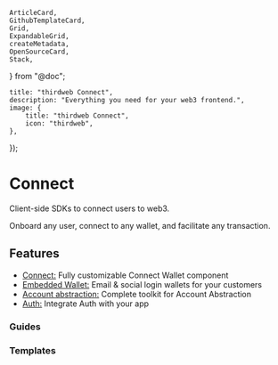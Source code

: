 	ArticleCard,
	GithubTemplateCard,
	Grid,
	ExpandableGrid,
	createMetadata,
	OpenSourceCard,
	Stack,
} from "@doc";

	title: "thirdweb Connect",
	description: "Everything you need for your web3 frontend.",
	image: {
		title: "thirdweb Connect",
		icon: "thirdweb",
	},
});

# Connect

Client-side SDKs to connect users to web3.

Onboard any user, connect to any wallet, and facilitate any transaction.

<OpenSourceCard title="Connect" href="https://github.com/thirdweb-dev/js" />

## Features

- [Connect:](/connect/connect) Fully customizable Connect Wallet component
- [Embedded Wallet:](/connect/embedded-wallet/overview) Email & social login wallets for your customers
- [Account abstraction:](/connect/account-abstraction) Complete toolkit for Account Abstraction
- [Auth:](/connect/auth) Integrate Auth with your app

### Guides

<Grid>

<ArticleCard
	title="Get Started with Connect"
	description="Learn how to add a Connect Wallet component into your app."
	href="/connect/connect/ConnectWallet"
/>

<ArticleCard
	title="Custom Connect Wallet experience"
	description="Learn how to create a custom wallet connection experience."
	href="/connect/connect/custom"
/>

<ArticleCard
	title="Integrate Auth with Supabase"
	description="Learn how to integrate Auth with Supabase."
	href="/connect/auth/integrations/supabase"
/>

</Grid>

### Templates

<Stack>

<GithubTemplateCard
	title="Connect Wallet Button"
	href="https://github.com/thirdweb-example/connect-wallet-button"
	tag="v4 SDK"
/>

<GithubTemplateCard
	title="Embedded wallet with gasless transactions (account abstraction)"
	href="https://github.com/thirdweb-example/embedded-smart-wallet"
	tag="v4 SDK"
/>

<GithubTemplateCard
	title="Embedded Wallet Custom UI with React"
	href="https://github.com/thirdweb-example/embedded-wallet-custom-ui"
	tag="v4 SDK"
/>

<GithubTemplateCard
	title="Embedded Wallet Custom UI with React Native"
	href="https://github.com/thirdweb-example/embedded-wallet-custom-ui-react-native"
	tag="v4 SDK"
/>

<GithubTemplateCard
	title="Wallets with account abstraction enabled - React"
	href="https://github.com/thirdweb-example/smart-wallet-react"
	tag="v4 SDK"
/>

<GithubTemplateCard
	title="Wallets with account abstraction enabled - Node.js"
	href="https://github.com/thirdweb-example/smart-wallet-script"
	tag="v4 SDK"
/>

<GithubTemplateCard
	title="Performing Batch Transactions with account abstraction wallets"
	href="https://github.com/thirdweb-example/smart-wallet-batch-tx-script"
	tag="v4 SDK"
/>

<GithubTemplateCard
	title="Auth with NextJS"
	href="https://github.com/thirdweb-example/thirdweb-auth-next"
	tag="v4 SDK"
/>

<GithubTemplateCard
	title="Auth with Next Auth"
	href="https://github.com/thirdweb-example/thirdweb-auth-next-auth"
	tag="v4 SDK"
/>

<GithubTemplateCard
	title="Auth Supabase"
	href="https://github.com/thirdweb-example/smart-wallet-react"
	tag="v4 SDK"
/>

<GithubTemplateCard
	title="Auth with Express"
	href="https://github.com/thirdweb-example/thirdweb-auth-express"
	tag="v4 SDK"
/>

<GithubTemplateCard
	title="Auth with Fiber"
	href="https://github.com/thirdweb-example/thirdweb-auth-fiber"
	tag="v4 SDK"
/>

</Stack>
